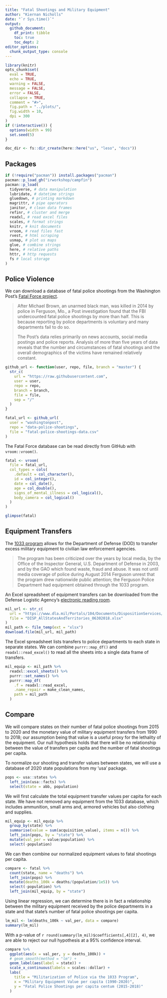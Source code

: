 ```yaml
---
title: "Fatal Shootings and Military Equipment"
author: "Kiernan Nicholls"
date: "`r Sys.time()`"
output:
  github_document: 
    df_print: tibble
    toc: true
    toc_dept: 2
editor_options: 
  chunk_output_type: console
---
```


<!-- Place comments regarding knitting here -->

```r
library(knitr)
opts_chunk$set(
  eval = TRUE,
  echo = TRUE,
  warning = FALSE,
  message = FALSE,
  error = FALSE,
  collapse = TRUE,
  comment = "#>",
  fig.path = "../plots/",
  fig.width = 10,
  dpi = 300
)
if (!interactive()) {
  options(width = 99)
  set.seed(5)
}
```

```r
doc_dir <- fs::dir_create(here::here("us", "leso", "docs"))
```

## Packages

```r
if (!require("pacman")) install.packages("pacman")
pacman::p_load_gh("irworkshop/campfin")
pacman::p_load(
  tidyverse, # data manipulation
  lubridate, # datetime strings
  gluedown, # printing markdown
  magrittr, # pipe operators
  janitor, # clean data frames
  refinr, # cluster and merge
  readxl, # read excel files
  scales, # format strings
  knitr, # knit documents
  vroom, # read files fast
  rvest, # html scraping
  usmap, # plot us maps
  glue, # combine strings
  here, # relative paths
  httr, # http requests
  fs # local storage 
)
```

## Police Violence

We can download a database of fatal police shootings from the Washington Post's
[Fatal Force project][fatal].

>  After Michael Brown, an unarmed black man, was killed in 2014 by police in
Ferguson, Mo., a Post investigation found that the FBI undercounted fatal police
shootings by more than half. This is because reporting by police departments is
voluntary and many departments fail to do so.
> 
> The Post’s data relies primarily on news accounts, social media postings and
police reports. Analysis of more than five years of data reveals that the number
and circumstances of fatal shootings and the overall demographics of the victims
have remained relatively constant.

[db]: https://github.com/washingtonpost/data-police-shootings
[fatal]: https://www.washingtonpost.com/graphics/investigations/police-shootings-database/

```r
github_url <- function(user, repo, file, branch = "master") {
  str_c(
    url = "https://raw.githubusercontent.com",
    user = user, 
    repo = repo,
    branch = branch,
    file = file,
    sep = "/"
  )
}
```

```r
fatal_url <- github_url(
  user = "washingtonpost", 
  repo = "data-police-shootings",
  file = "fatal-police-shootings-data.csv"
)
```

The Fatal Force database can be read directly from GitHub with `vroom::vroom()`.

```r
fatal <- vroom(
  file = fatal_url,
  col_types = cols(
    .default = col_character(),
    id = col_integer(),
    date = col_date(),
    age = col_double(),
    signs_of_mental_illness = col_logical(),
    body_camera = col_logical()
  )
)
```

```r
glimpse(fatal)
```

## Equipment Transfers

The [1033 program][1033] allows for the Department of Defense (DOD) to transfer
excess military equipment to civilian law enforcement agencies.

[1033]: https://en.wikipedia.org/wiki/1033_program

> The program has been criticized over the years by local media, by the Office
of the Inspector General, U.S. Department of Defense in 2003, and by the GAO
which found waste, fraud and abuse. It was not until media coverage of police
during August 2014 Ferguson unrest that the program drew nationwide public
attention; the Ferguson Police Department had equipment obtained through the
1033 program.

An Excel spreadsheet of equipment transfers can be downloaded from the Defense
Logistic Agency's [electronic reading room][err].

[err]: https://www.dla.mil/DispositionServices/FOIA/EFOIALibrary/

```r
mil_url <- str_c(
  url = "https://www.dla.mil/Portals/104/Documents/DispositionServices/LESO/",
  file = "DISP_AllStatesAndTerritories_06302018.xlsx"
)
mil_path <- file_temp(ext = "xlsx")
download.file(mil_url, mil_path)
```

The Excel spreadsheet lists transfers to police departments to each state in
separate states. We can combine `purrr::map_df()` and `readxl::read_excel()` to
read all the sheets into a single data frame of transfers.

```r
mil_equip <- mil_path %>%
  readxl::excel_sheets() %>%
  purrr::set_names() %>%
  purrr::map_df(
    .f = readxl::read_excel,
    .name_repair = make_clean_names,
    path = mil_path
  )
```

## Compare

We will compare states on their number of fatal police shootings from 2015 to
2020 and the monetary value of military equipment transfers from 1990 to 2018;
our assumption being that value is a useful proxy for the lethality of the
equipment. Our null hypothesis holds that there will be no relationship between the value of transfers per capita and the number of fatal shootings per capita.

To normalize our shooting and transfer values between states, we will use a
database of 2020 state populations from my 'usa' package.

```r
pops <- usa::states %>% 
  left_join(usa::facts) %>% 
  select(state = abb, population)
```

We will first calculate the total equipment transfer values per capita for each
state. We have not removed any equipment from the 1033 database, which includes
ammunition, small arms and, armored vehicles but also clothing and supplies.

```r
mil_equip <- mil_equip %>% 
  group_by(state) %>% 
  summarise(value = sum(acquisition_value), items = n()) %>% 
  left_join(pops, by = "state") %>% 
  mutate(val_per = value/population) %>% 
  select(-population)
```

We can then combine our normalized equipment values to fatal shootings per
capita. 

```r
compare <- fatal %>% 
  count(state, name = "deaths") %>% 
  left_join(pops) %>% 
  mutate(deaths_100k = deaths/(population/1e5)) %>% 
  select(-population) %>% 
  left_join(mil_equip, by = "state")
```

Using linear regression, we can determine there is in fact a relationship
between the military equipment received by the police departments in a state and
that state's number of fatal police shootings per capita.

```r
lm_mil <- lm(deaths_100k ~ val_per, data = compare)
summary(lm_mil)
```

With a p-value of `r round(summary(lm_mil)$coefficients[,4][2], 4)`, we are able
to reject our null hypothesis at a 95% confidence interval.

```r
compare %>% 
  ggplot(aes(x = val_per, y = deaths_100k)) +
  # geom_smooth(method = "lm") +
  geom_label(aes(label = state)) +
  scale_x_continuous(labels = scales::dollar) +
  labs(
    title = "Militarization of Police via the 1033 Program",
    x = "Military Equipment Value per capita (1990-2020)",
    y = "Fatal Police Shootings per capita centum (2015-2018)"
  )
```


